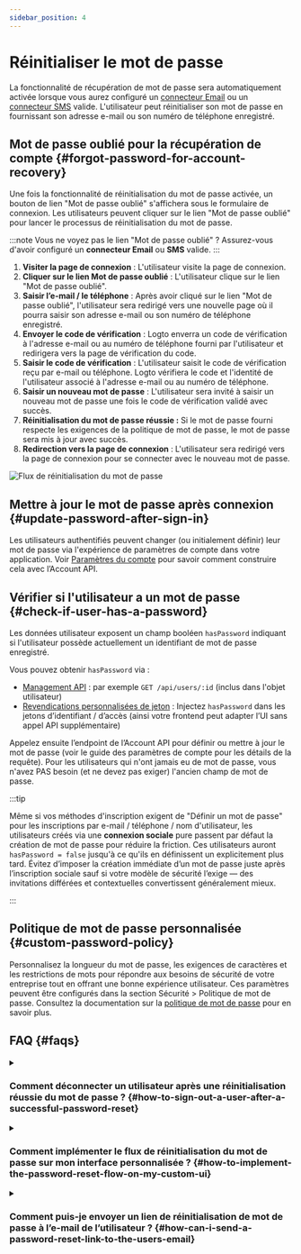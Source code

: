 ```yaml
---
sidebar_position: 4
---
```


# Réinitialiser le mot de passe

La fonctionnalité de récupération de mot de passe sera automatiquement activée lorsque vous aurez configuré un [connecteur Email](/connectors/email-connectors) ou un [connecteur SMS](/connectors/sms-connectors) valide. L'utilisateur peut réinitialiser son mot de passe en fournissant son adresse e-mail ou son numéro de téléphone enregistré.

## Mot de passe oublié pour la récupération de compte \{#forgot-password-for-account-recovery}

Une fois la fonctionnalité de réinitialisation du mot de passe activée, un bouton de lien "Mot de passe oublié" s'affichera sous le formulaire de connexion. Les utilisateurs peuvent cliquer sur le lien "Mot de passe oublié" pour lancer le processus de réinitialisation du mot de passe.

:::note
Vous ne voyez pas le lien "Mot de passe oublié" ? Assurez-vous d'avoir configuré un **connecteur Email** ou **SMS** valide.
:::

1. **Visiter la page de connexion** : L'utilisateur visite la page de connexion.
2. **Cliquer sur le lien Mot de passe oublié** : L'utilisateur clique sur le lien "Mot de passe oublié".
3. **Saisir l’e-mail / le téléphone** : Après avoir cliqué sur le lien "Mot de passe oublié", l'utilisateur sera redirigé vers une nouvelle page où il pourra saisir son adresse e-mail ou son numéro de téléphone enregistré.
4. **Envoyer le code de vérification** : Logto enverra un code de vérification à l'adresse e-mail ou au numéro de téléphone fourni par l'utilisateur et redirigera vers la page de vérification du code.
5. **Saisir le code de vérification** : L'utilisateur saisit le code de vérification reçu par e-mail ou téléphone. Logto vérifiera le code et l'identité de l'utilisateur associé à l'adresse e-mail ou au numéro de téléphone.
6. **Saisir un nouveau mot de passe** : L'utilisateur sera invité à saisir un nouveau mot de passe une fois le code de vérification validé avec succès.
7. **Réinitialisation du mot de passe réussie :** Si le mot de passe fourni respecte les exigences de la politique de mot de passe, le mot de passe sera mis à jour avec succès.
8. **Redirection vers la page de connexion** : L'utilisateur sera redirigé vers la page de connexion pour se connecter avec le nouveau mot de passe.

<img src="/img/assets/reset-password.png" alt="Flux de réinitialisation du mot de passe" />

## Mettre à jour le mot de passe après connexion \{#update-password-after-sign-in}

Les utilisateurs authentifiés peuvent changer (ou initialement définir) leur mot de passe via l'expérience de paramètres de compte dans votre application. Voir [Paramètres du compte](/end-user-flows/account-settings/by-account-api#update-users-password) pour savoir comment construire cela avec l’Account API.

## Vérifier si l'utilisateur a un mot de passe \{#check-if-user-has-a-password}

Les données utilisateur exposent un champ booléen `hasPassword` indiquant si l'utilisateur possède actuellement un identifiant de mot de passe enregistré.

Vous pouvez obtenir `hasPassword` via :

- [Management API](/integrate-logto/interact-with-management-api) : par exemple `GET /api/users/:id` (inclus dans l'objet utilisateur)
- [Revendications personnalisées de jeton](/developers/custom-token-claims) : Injectez `hasPassword` dans les jetons d’identifiant / d’accès (ainsi votre frontend peut adapter l’UI sans appel API supplémentaire)

Appelez ensuite l’endpoint de l’Account API pour définir ou mettre à jour le mot de passe (voir le guide des paramètres de compte pour les détails de la requête). Pour les utilisateurs qui n'ont jamais eu de mot de passe, vous n'avez PAS besoin (et ne devez pas exiger) l'ancien champ de mot de passe.

:::tip

Même si vos méthodes d'inscription exigent de "Définir un mot de passe" pour les inscriptions par e-mail / téléphone / nom d'utilisateur, les utilisateurs créés via une **connexion sociale** pure passent par défaut la création de mot de passe pour réduire la friction. Ces utilisateurs auront `hasPassword = false` jusqu'à ce qu'ils en définissent un explicitement plus tard. Évitez d’imposer la création immédiate d’un mot de passe juste après l’inscription sociale sauf si votre modèle de sécurité l’exige — des invitations différées et contextuelles convertissent généralement mieux.

:::

## Politique de mot de passe personnalisée \{#custom-password-policy}

Personnalisez la longueur du mot de passe, les exigences de caractères et les restrictions de mots pour répondre aux besoins de sécurité de votre entreprise tout en offrant une bonne expérience utilisateur. Ces paramètres peuvent être configurés dans la section <CloudLink to="/security/password-policy">Sécurité > Politique de mot de passe</CloudLink>. Consultez la documentation sur la [politique de mot de passe](/security/password-policy) pour en savoir plus.

## FAQ \{#faqs}

<details>
  <summary>

### Comment déconnecter un utilisateur après une réinitialisation réussie du mot de passe ? \{#how-to-sign-out-a-user-after-a-successful-password-reset}

</summary>

Abonnez-vous à l’événement `PostResetPassword` du [webhook](/developers/webhooks/webhooks-events#user-interaction-hook-events) pour recevoir une notification lorsqu’un utilisateur réinitialise son mot de passe avec succès. Vous pouvez alors déclencher une action de [déconnexion](/end-user-flows/sign-out) pour invalider la session en cours de l’utilisateur et le rediriger vers la page de connexion.

</details>

<details>
  <summary>

### Comment implémenter le flux de réinitialisation du mot de passe sur mon interface personnalisée ? \{#how-to-implement-the-password-reset-flow-on-my-custom-ui}

</summary>

Vous pouvez implémenter votre propre flux de réinitialisation de mot de passe en utilisant la **Management API** et l’**Account API** de Logto. Consultez [paramètres du compte](/end-user-flows/account-settings/) pour plus de détails.

</details>

<details>
  <summary>

### Comment puis-je envoyer un lien de réinitialisation de mot de passe à l’e-mail de l’utilisateur ? \{#how-can-i-send-a-password-reset-link-to-the-users-email}

</summary>

Vous pouvez créer un endpoint auto-hébergé de réinitialisation de mot de passe et utiliser le SDK Logto pour initier une requête de connexion avec [`first_screen`](/end-user-flows/authentication-parameters/first-screen) défini sur `reset-password`. Cela redirigera l’utilisateur de manière transparente vers la page de réinitialisation du mot de passe.

</details>
